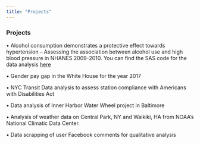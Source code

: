 ```yaml
---
title: "Projects"
---
```


### Projects

•	Alcohol consumption demonstrates a protective effect towards hypertension – Assessing the association between alcohol use and high blood pressure in NHANES 2009-2010. You can find the SAS code for the data analysis [here](https://github.com/aminyakubu/alcohol_vs_hypertension_prj/blob/master/program_alcohol_vs_hp.sas)

•	Gender pay gap in the White House for the year 2017

•	NYC Transit Data analysis to assess station compliance with Americans with Disabilities Act

•	Data analysis of Inner Harbor Water Wheel project in Baltimore 

•	Analysis of weather data on Central Park, NY and Waikiki, HA from NOAA's National Climatic Data Center.

•	Data scrapping of user Facebook comments for qualitative analysis 

